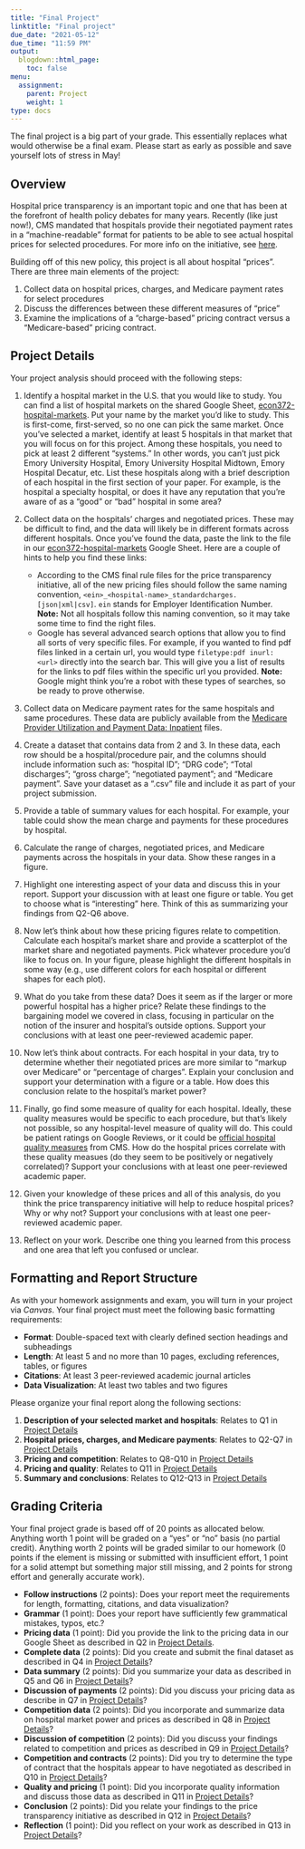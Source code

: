 ```yaml
---
title: "Final Project"
linktitle: "Final project"
due_date: "2021-05-12"
due_time: "11:59 PM"
output:
  blogdown::html_page:
    toc: false
menu:
  assignment:
    parent: Project
    weight: 1
type: docs
---
```

The final project is a big part of your grade. This essentially replaces what would otherwise be a final exam. Please start as early as possible and save yourself lots of stress in May!


## Overview
Hospital price transparency is an important topic and one that has been at the forefront of health policy debates for many years. Recently (like just now!), CMS mandated that hospitals provide their negotiated payment rates in a "machine-readable" format for patients to be able to see actual hospital prices for selected procedures. For more info on the initiative, see [here](https://www.cms.gov/hospital-price-transparency). 

Building off of this new policy, this project is all about hospital "prices". There are three main elements of the project:

1. Collect data on hospital prices, charges, and Medicare payment rates for select procedures
2. Discuss the differences between these different measures of "price"
3. Examine the implications of a "charge-based" pricing contract versus a "Medicare-based" pricing contract. 

## Project Details {#steps}
Your project analysis should proceed with the following steps:

1. Identify a hospital market in the U.S. that you would like to study. You can find a list of hospital markets on the shared Google Sheet, [econ372-hospital-markets](https://docs.google.com/spreadsheets/d/1uMsKWUxqYZb_JAx54A9tpK0pREnVLKf3Xv-vuLuCmkY/edit?usp=sharing). Put your name by the market you'd like to study. This is first-come, first-served, so no one can pick the same market. Once you've selected a market, identify at least 5 hospitals in that market that you will focus on for this project. Among these hospitals, you need to pick at least 2 different "systems." In other words, you can't just pick Emory University Hospital, Emory University Hospital Midtown, Emory Hospital Decatur, etc. List these hospitals along with a brief description of each hospital in the first section of your paper. For example, is the hospital a specialty hospital, or does it have any reputation that you're aware of as a "good" or "bad" hospital in some area?

2. Collect data on the hospitals' charges and negotiated prices. These may be difficult to find, and the data will likely be in different formats across different hospitals. Once you've found the data, paste the link to the file in our [econ372-hospital-markets](https://docs.google.com/spreadsheets/d/1uMsKWUxqYZb_JAx54A9tpK0pREnVLKf3Xv-vuLuCmkY/edit?usp=sharing) Google Sheet. Here are a couple of hints to help you find these links:

    + According to the CMS final rule files for the price transparency initiative, all of the new pricing files should follow the same naming convention, `<ein>_<hospital-name>_standardcharges.[json|xml|csv]`. `ein` stands for Employer Identification Number. **Note:** Not all hospitals follow this naming convention, so it may take some time to find the right files.
    + Google has several advanced search options that allow you to find all sorts of very specific files. For example, if you wanted to find pdf files linked in a certain url, you would type `filetype:pdf inurl: <url>` directly into the search bar. This will give you a list of results for the links to pdf files within the specific url you provided. **Note:** Google might think you're a robot with these types of searches, so be ready to prove otherwise.

3. Collect data on Medicare payment rates for the same hospitals and same procedures. These data are publicly available from the [Medicare Provider Utilization and Payment Data: Inpatient](https://www.cms.gov/Research-Statistics-Data-and-Systems/Statistics-Trends-and-Reports/Medicare-Provider-Charge-Data/Inpatient) files.

4. Create a dataset that contains data from 2 and 3. In these data, each row should be a hospital/procedure pair, and the columns should include information such as: "hospital ID"; "DRG code"; "Total discharges"; "gross charge"; "negotiated payment"; and "Medicare payment". Save your dataset as a ".csv" file and include it as part of your project submission.

5. Provide a table of summary values for each hospital. For example, your table could show the mean charge and payments for these procedures by hospital. 

6. Calculate the range of charges, negotiated prices, and Medicare payments across the hospitals in your data. Show these ranges in a figure.

7. Highlight one interesting aspect of your data and discuss this in your report. Support your discussion with at least one figure or table. You get to choose what is "interesting" here. Think of this as summarizing your findings from Q2-Q6 above.

8. Now let's think about how these pricing figures relate to competition. Calculate each hospital's market share and provide a scatterplot of the market share and negotiated payments. Pick whatever procedure you'd like to focus on. In your figure, please highlight the different hospitals in some way (e.g., use different colors for each hospital or different shapes for each plot). 

9. What do you take from these data? Does it seem as if the larger or more powerful hospital has a higher price? Relate these findings to the bargaining model we covered in class, focusing in particular on the notion of the insurer and hospital's outside options. Support your conclusions with at least one peer-reviewed academic paper.

10. Now let's think about contracts. For each hospital in your data, try to determine whether their negotiated prices are more similar to "markup over Medicare" or "percentage of charges". Explain your conclusion and support your determination with a figure or a table. How does this conclusion relate to the hospital's market power?

11. Finally, go find some measure of quality for each hospital. Ideally, these quality measures would be specific to each procedure, but that's likely not possible, so any hospital-level measure of quality will do. This could be patient ratings on Google Reviews, or it could be [official hospital quality measures](https://qualitynet.cms.gov/inpatient/public-reporting/overall-ratings) from CMS. How do the hospital prices correlate with these quality measues (do they seem to be positively or negatively correlated)? Support your conclusions with at least one peer-reviewed academic paper.

12. Given your knowledge of these prices and all of this analysis, do you think the price transparency initiative will help to reduce hospital prices? Why or why not? Support your conclusions with at least one peer-reviewed academic paper.

13. Reflect on your work. Describe one thing you learned from this process and one area that left you confused or unclear. 

## Formatting and Report Structure {#format}
As with your homework assignments and exam, you will turn in your project via *Canvas*. Your final project must meet the following basic formatting requirements: 

- **Format**: Double-spaced text with clearly defined section headings and subheadings
- **Length**: At least 5 and no more than 10 pages, excluding references, tables, or figures
- **Citations**: At least 3 peer-reviewed academic journal articles
- **Data Visualization**: At least two tables and two figures 

Please organize your final report along the following sections:

1. **Description of your selected market and hospitals**: Relates to Q1 in [Project Details](#steps)
2. **Hospital prices, charges, and Medicare payments**: Relates to Q2-Q7 in [Project Details](#steps)
3. **Pricing and competition**: Relates to Q8-Q10 in [Project Details](#steps)
4. **Pricing and quality**: Relates to Q11 in [Project Details](#steps)
5. **Summary and conclusions**: Relates to Q12-Q13 in [Project Details](#steps)


## Grading Criteria
Your final project grade is based off of 20 points as allocated below. Anything worth 1 point will be graded on a "yes" or "no" basis (no partial credit). Anything worth 2 points will be graded similar to our homework (0 points if the element is missing or submitted with insufficient effort, 1 point for a solid attempt but something major still missing, and 2 points for strong effort and generally accurate work).

- **Follow instructions** (2 points): Does your report meet the requirements for length, formatting, citations, and data visualization?
- **Grammar** (1 point): Does your report have sufficiently few grammatical mistakes, typos, etc.?
- **Pricing data** (1 point): Did you provide the link to the pricing data in our Google Sheet as described in Q2 in [Project Details](#steps).
- **Complete data** (2 points): Did you create and submit the final dataset as described in Q4 in [Project Details](#steps)?
- **Data summary** (2 points): Did you summarize your data as described in Q5 and Q6 in [Project Details](#steps)?
- **Discussion of payments** (2 points): Did you discuss your pricing data as describe in Q7 in [Project Details](#steps)?
- **Competition data** (2 points): Did you incorporate and summarize data on hospital market power and prices as described in Q8 in [Project Details](#steps)?
- **Discussion of competition** (2 points): Did you discuss your findings related to competition and prices as described in Q9 in [Project Details](#steps)?
- **Competition and contracts** (2 points): Did you try to determine the type of contract that the hospitals appear to have negotiated as described in Q10 in [Project Details](#steps)?
- **Quality and pricing** (1 point): Did you incorporate quality information and discuss those data as described in Q11 in [Project Details](#steps)?
- **Conclusion** (2 points): Did you relate your findings to the price transparency initiative as described in Q12 in [Project Details](#steps)?
- **Reflection** (1 point): Did you reflect on your work as described in Q13 in [Project Details](#steps)?